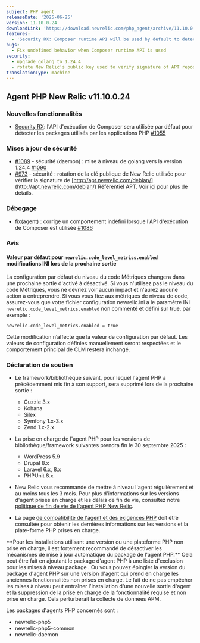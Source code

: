 ```yaml
---
subject: PHP agent
releaseDate: '2025-06-25'
version: 11.10.0.24
downloadLink: 'https://download.newrelic.com/php_agent/archive/11.10.0.24'
features:
  - 'Security RX: Composer runtime API will be used by default to detect packages used by PHP applications'
bugs:
  - Fix undefined behavior when Composer runtime API is used
security:
  - upgrade golang to 1.24.4
  - rotate New Relic's public key used to verify signature of APT repository
translationType: machine
---
```


## Agent PHP New Relic v11.10.0.24

### Nouvelles fonctionnalités

* [Security RX](https://docs.newrelic.com/docs/vulnerability-management/overview/): l&apos;API d&apos;exécution de Composer sera utilisée par défaut pour détecter les packages utilisés par les applications PHP [#1055](https://github.com/newrelic/newrelic-php-agent/pull/1055)

### Mises à jour de sécurité

* [#1089](https://github.com/newrelic/newrelic-php-agent/issues/1089) - sécurité (daemon) : mise à niveau de golang vers la version 1.24.4 [#1090](https://github.com/newrelic/newrelic-php-agent/pull/1090)
* [#973](https://github.com/newrelic/newrelic-php-agent/issues/973) - sécurité : rotation de la clé publique de New Relic utilisée pour vérifier la signature de [http://apt.newrelic.com/debian/](http://apt.newrelic.com/debian/) Référentiel APT. Voir [ici](https://docs.newrelic.com/docs/apm/agents/php-agent/installation/php-agent-installation-ubuntu-debian/#configure-repo) pour plus de détails.

### Débogage

* fix(agent) : corrige un comportement indéfini lorsque l&apos;API d&apos;exécution de Composer est utilisée [#1086](https://github.com/newrelic/newrelic-php-agent/pull/1086)

### Avis

#### Valeur par défaut pour `newrelic.code_level_metrics.enabled` modifications INI lors de la prochaine sortie

La configuration par défaut du niveau du code Métriques changera dans une prochaine sortie d&apos;activé à désactivé. Si vous n&apos;utilisez pas le niveau du code Métriques, vous ne devriez voir aucun impact et n&apos;aurez aucune action à entreprendre. Si vous vous fiez aux métriques de niveau de code, assurez-vous que votre fichier configuration newrelic.ini a le paramètre INI `newrelic.code_level_metrics.enabled` non commenté et défini sur true. par exemple :

```
newrelic.code_level_metrics.enabled = true
```

Cette modification n’affecte que la valeur de configuration par défaut. Les valeurs de configuration définies manuellement seront respectées et le comportement principal de CLM restera inchangé.

### Déclaration de soutien

* Le framework/bibliothèque suivant, pour lequel l&apos;agent PHP a précédemment mis fin à son support, sera supprimé lors de la prochaine sortie :

  * Guzzle 3.x
  * Kohana
  * Silex
  * Symfony 1.x-3.x
  * Zend 1.x-2.x

* La prise en charge de l&apos;agent PHP pour les versions de bibliothèque/framework suivantes prendra fin le 30 septembre 2025 :

  * WordPress 5.9
  * Drupal 8.x
  * Laravel 6.x, 8.x
  * PHPUnit 8.x

* New Relic vous recommande de mettre à niveau l&apos;agent régulièrement et au moins tous les 3 mois. Pour plus d&apos;informations sur les versions d&apos;agent prises en charge et les délais de fin de vie, consultez notre [politique de fin de vie de l&apos;agent PHP New Relic](https://docs.newrelic.com/docs/apm/agents/php-agent/getting-started/php-agent-eol-policy/).

* La page [de compatibilité de l&apos;agent et des exigences PHP](https://docs.newrelic.com/docs/apm/agents/php-agent/getting-started/php-agent-compatibility-requirements/) doit être consultée pour obtenir les dernières informations sur les versions et la plate-forme PHP prises en charge.

<Callout variant="important">
  **Pour les installations utilisant une version ou une plateforme PHP non prise en charge, il est fortement recommandé de désactiver les mécanismes de mise à jour automatique du package de l&apos;agent PHP.** Cela peut être fait en ajoutant le package d&apos;agent PHP à une liste d&apos;exclusion pour les mises à niveau package . Ou vous pouvez épingler la version du package d&apos;agent PHP sur une version d&apos;agent qui prend en charge les anciennes fonctionnalités non prises en charge. Le fait de ne pas empêcher les mises à niveau peut entraîner l&apos;installation d&apos;une nouvelle sortie d&apos;agent et la suppression de la prise en charge de la fonctionnalité requise et non prise en charge. Cela perturberait la collecte de données APM.

  Les packages d&apos;agents PHP concernés sont :

  * newrelic-php5
  * newrelic-php5-common
  * newrelic-daemon
</Callout>